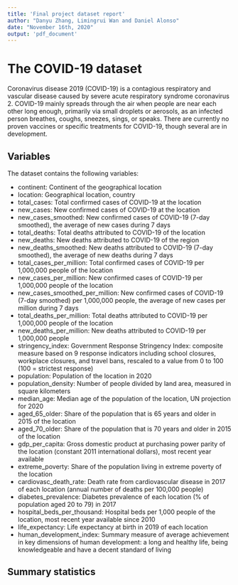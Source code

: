 ---
title: 'Final project dataset report'
author: "Danyu Zhang, Limingrui Wan and Daniel Alonso"
date: "November 16th, 2020"
output: 'pdf_document'
---

# The COVID-19 dataset\

Coronavirus disease 2019 (COVID-19) is a contagious respiratory and vascular disease caused by severe acute respiratory syndrome coronavirus 2. COVID-19 mainly spreads through the air when people are near each other long enough, primarily via small droplets or aerosols, as an infected person breathes, coughs, sneezes, sings, or speaks. There are currently no proven vaccines or specific treatments for COVID-19, though several are in development.

## Variables

The dataset contains the following variables:

- continent: Continent of the geographical location
- location: Geographical location, country
- total_cases: Total confirmed cases of COVID-19 at the location
- new_cases: New confirmed cases of COVID-19 at the location
- new_cases_smoothed: New confirmed cases of COVID-19 (7-day smoothed), the average of new cases during 7 days
- total_deaths: Total deaths attributed to COVID-19	of the location
- new_deaths: New deaths attributed to COVID-19 of the region
- new_deaths_smoothed: New deaths attributed to COVID-19 (7-day smoothed), the average of new deaths during 7 days
- total_cases_per_million: Total confirmed cases of COVID-19 per 1,000,000 people	of the location
- new_cases_per_million: New confirmed cases of COVID-19 per 1,000,000 people	of the location
- new_cases_smoothed_per_million: New confirmed cases of COVID-19 (7-day smoothed) per 1,000,000 people, the average of new cases per million during 7 days
- total_deaths_per_million: Total deaths attributed to COVID-19 per 1,000,000 people of the location
- new_deaths_per_million: New deaths attributed to COVID-19 per 1,000,000 people
- stringency_index: Government Response Stringency Index: composite measure based on 9 response indicators including school closures, workplace closures, and travel bans, rescaled to a value from 0 to 100 (100 = strictest response)	
- population: Population of the location in 2020	
- population_density: Number of people divided by land area, measured in square kilometers 
- median_age: Median age of the population of the location, UN projection for 2020	
- aged_65_older: Share of the population that is 65 years and older in 2015 of the location
- aged_70_older: Share of the population that is 70 years and older in 2015 of the location
- gdp_per_capita: Gross domestic product at purchasing power parity of the location (constant 2011 international dollars), most recent year available	
- extreme_poverty: Share of the population living in extreme poverty of the location
- cardiovasc_death_rate: Death rate from cardiovascular disease in 2017 of each location (annual number of deaths per 100,000 people)	
- diabetes_prevalence: Diabetes prevalence of each location (% of population aged 20 to 79) in 2017	
- hospital_beds_per_thousand: Hospital beds per 1,000 people of the location, most recent year available since 2010	
- life_expectancy: Life expectancy at birth in 2019	of each location
- human_development_index: Summary measure of average achievement in key dimensions of human development: a long and healthy life, being knowledgeable and have a decent standard of living

## Summary statistics

